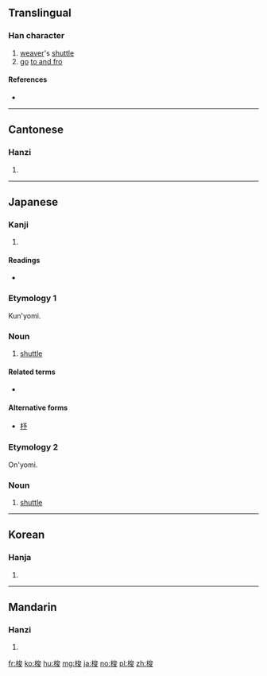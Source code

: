 ==Translingual==

===Han character===
{{Han char|rn=75|rad=木|as=07|sn=11|four=43947|canj=DICE|ids=⿰木夋}}

# [[weaver]]'s [[shuttle]]
# [[go]] [[to and fro]]

====References====
* {{Han ref|kx=0530.170|dkj=14878|dj=0918.140|hdz=21222.070|uh=68AD|ud=26797|bh=B1F4|bd=45556}}

----

==Cantonese==

===Hanzi===
{{yue-hanzi|jyut=|y=so1}}

# {{defn|lang=yue|sort=木07}}

----

==Japanese==

===Kanji===
{{ja-kanji|grade=|rs=木07}}

# {{defn|lang=ja|sort=木07}}

====Readings====
* {{ja-readings|on=[[さ]] (sa)|kun=[[ひ]] (hi)}}

===Etymology 1===
{{ja-kanjitab|ひ|yomi=k}}
Kun'yomi.

===Noun===
{{ja-noun|ひ}}

# {{context|weaving|lang=ja|sort=ひ}} [[shuttle]]

====Related terms====
* {{ja-r|筬|おさ}}

====Alternative forms====
* [[杼]]

===Etymology 2===
{{ja-kanjitab|さ|yomi=o}}
On'yomi.

===Noun===
{{ja-noun|さ}}

# {{context|weaving|lang=ja|sort=さ}} [[shuttle]]

----

==Korean==

===Hanja===
{{ko-hanja|hangeul=사|eumhun=|rv=sa|mr=sa|y=sa}}

# {{defn|lang=ko|sort=木07}}

----

==Mandarin==

===Hanzi===
{{cmn-hanzi|pin=[[suō]] ([[suo1]]), [[xùn]] ([[xun4]])|wg=so<sup>1</sup>, hsün<sup>4</sup>}}

# {{defn|lang=cmn|sort=木07}}

[[fr:梭]]
[[ko:梭]]
[[hu:梭]]
[[mg:梭]]
[[ja:梭]]
[[no:梭]]
[[pl:梭]]
[[zh:梭]]